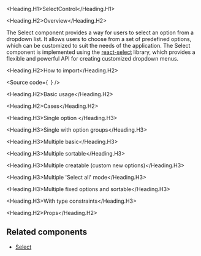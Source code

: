 

<Meta of={Stories} />

<Heading.H1>SelectControl</Heading.H1>

<Heading.H2>Overview</Heading.H2>

The Select component provides a way for users to select an option from a dropdown list.
It allows users to choose from a set of predefined options, which can be customized to suit the needs of the application.
The Select component is implemented using the [react-select](https://react-select.com/home) library, which provides a flexible and powerful API for creating customized dropdown menus.

<Heading.H2>How to import</Heading.H2>

<Source
  code={`
`}
/>

<Heading.H2>Basic usage</Heading.H2>

<Canvas of={Stories.Base} />

<Heading.H2>Cases</Heading.H2>

<Heading.H3>Single option </Heading.H3>

<Canvas of={CaseStories.SingleOption} />

<Heading.H3>Single with option groups</Heading.H3>

<Canvas of={CaseStories.SingleWithOptionsGroups} />

<Heading.H3>Multiple basic</Heading.H3>

<Canvas of={CaseStories.MultipleBasic} />

<Heading.H3>Multiple sortable</Heading.H3>

<Canvas of={CaseStories.MultipleSortable} />

<Heading.H3>Multiple creatable (custom new options)</Heading.H3>

<Canvas of={CaseStories.MultipleCreatable} />

<Heading.H3>Multiple 'Select all' mode</Heading.H3>

<Canvas of={CaseStories.MultipleSelectAll} />

<Heading.H3>Multiple fixed options and sortable</Heading.H3>

<Canvas of={CaseStories.MultipleFixedOptions} />

<Heading.H3>With type constraints</Heading.H3>

<Canvas of={CaseStories.WithTypeConstraints} />

<Heading.H2>Props</Heading.H2>

<ArgTypes of={Stories} />

## Related components

- [Select](?path=/docs/components-form-select--docs)
